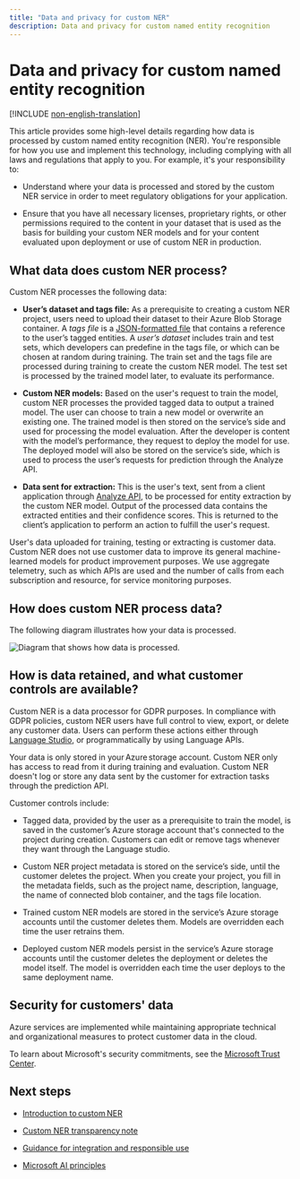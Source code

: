 ```yaml
---
title: "Data and privacy for custom NER"
description: Data and privacy for custom named entity recognition
---
```


# Data and privacy for custom named entity recognition

[!INCLUDE [non-english-translation](../includes/non-english-translation)]

This article provides some high-level details regarding how data is processed by custom named entity recognition (NER). You're responsible for how you use and implement this technology, including complying with all laws and regulations that apply to you. For example, it's your responsibility to:

* Understand where your data is processed and stored by the custom NER service in order to meet regulatory obligations for your application.
    
* Ensure that you have all necessary licenses, proprietary rights, or other permissions required to the content in your dataset that is used as the basis for building your custom NER models and for your content evaluated upon deployment or use of custom NER in production.


## What data does custom NER process?

Custom NER processes the following data:

* **User’s dataset and tags file:** As a prerequisite to creating a custom NER project, users need to upload their dataset to their Azure Blob Storage container. A *tags file* is a [JSON-formatted file](/azure/ai-services/language-service/custom-named-entity-recognition/concepts/data-formats#json-file-format) that contains a reference to the user’s tagged entities. A *user’s dataset* includes train and test sets, which developers can predefine in the tags file, or which can be chosen at random during training. The train set and the tags file are processed during training to create the custom NER model. The test set is processed by the trained model later, to evaluate its performance.

* **Custom NER models:** Based on the user's request to train the model, custom NER processes the provided tagged data to output a trained model. The user can choose to train a new model or overwrite an existing one. The trained model is then stored on the service’s side and used for processing the model evaluation. After the developer is content with the model’s performance, they request to deploy the model for use. The deployed model will also be stored on the service’s side, which is used to process the user’s requests for prediction through the Analyze API.

* **Data sent for extraction:** This is the user's text, sent from a client application through [Analyze API](https://aka.ms/ct-runtime-swagger), to be processed for entity extraction by the custom NER model. Output of the processed data contains the extracted entities and their confidence scores. This is returned to the client’s application to perform an action to fulfill the user's request.

User's data uploaded for training, testing or extracting is customer data.  Custom NER does not use customer data to improve its general machine-learned models for product improvement purposes. We use aggregate telemetry, such as which APIs are used and the number of calls from each subscription and resource, for service monitoring purposes.

## How does custom NER process data?

The following diagram illustrates how your data is processed.

![Diagram that shows how data is processed.](media\custom-named-entity-recognition-rai-privacy-chart.png)

## How is data retained, and what customer controls are available?

Custom NER is a data processor for GDPR purposes. In compliance with GDPR policies, custom NER users have full control to view, export, or delete any customer data. Users can perform these actions either through [Language Studio](https://aka.ms/languageStudio), or programmatically by using Language APIs.  

Your data is only stored in your Azure storage account. Custom NER only has access to read from it during training and evaluation. Custom NER doesn't log or store any data sent by the customer for extraction tasks through the prediction API.

Customer controls include:

* Tagged data, provided by the user as a prerequisite to train the model, is saved in the customer’s Azure storage account that's connected to the project during creation. Customers can edit or remove tags whenever they want through the Language studio.

* Custom NER project metadata is stored on the service’s side, until the customer deletes the project. When you create your project, you fill in the metadata fields, such as the project name, description, language, the name of connected blob container, and the tags file location.

* Trained custom NER models are stored in the service’s Azure storage accounts until the customer deletes them. Models are overridden each time the user retrains them.

* Deployed custom NER models persist in the service’s Azure storage accounts until the customer deletes the deployment or deletes the model itself. The model is overridden each time the user deploys to the same deployment name.

## Security for customers' data

Azure services are implemented while maintaining appropriate technical and organizational measures to protect customer data in the cloud.

To learn about Microsoft's security commitments, see the [Microsoft Trust Center](https://www.microsoft.com/trust-center).


## Next steps

* [Introduction to custom NER](/azure/ai-services/language-service/custom-named-entity-recognition/overview)

* [Custom NER transparency note](custom-named-entity-recognition-transparency-note)

* [Guidance for integration and responsible use](custom-named-entity-recognition-guidance-integration-responsible-use)

* [Microsoft AI principles](https://www.microsoft.com/ai/responsible-ai?rtc=1&activetab=pivot1%3aprimaryr6)

